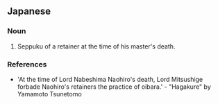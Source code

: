 ==Japanese==
{{rfc|Japanese or English?}}
===Noun===
{{en-noun}}

# Seppuku of a retainer at the time of his master's death.

===References===
*'At the time of Lord Nabeshima Naohiro's death, Lord Mitsushige forbade Naohiro's retainers the practice of oibara.' - "Hagakure" by Yamamoto Tsunetomo
